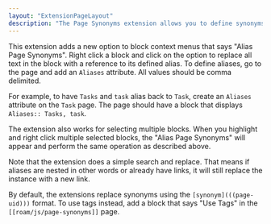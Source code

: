 ```yaml
---
layout: "ExtensionPageLayout"
description: "The Page Synonyms extension allows you to define synonyms for pages to allow for easier referencing between common terms."
---
```


This extension adds a new option to block context menus that says "Alias Page Synonyms". Right click a block and click on the option to replace all text in the block with a reference to its defined alias. To define aliases, go to the page and add an `Aliases` attribute. All values should be comma delimited.

For example, to have `Tasks` and `task` alias back to `Task`, create an `Aliases` attribute on the `Task` page. The page should have a block that displays `Aliases:: Tasks, task`.

The extension also works for selecting multiple blocks. When you highlight and right click multiple selected blocks, the "Alias Page Synonyms" will appear and perform the same operation as described above.

Note that the extension does a simple search and replace. That means if aliases are nested in other words or already have links, it will still replace the instance with a new link.

By default, the extensions replace synonyms using the `[synonym](((page-uid)))` format. To use tags instead, add a block that says "Use Tags" in the `[[roam/js/page-synonyms]]` page.
